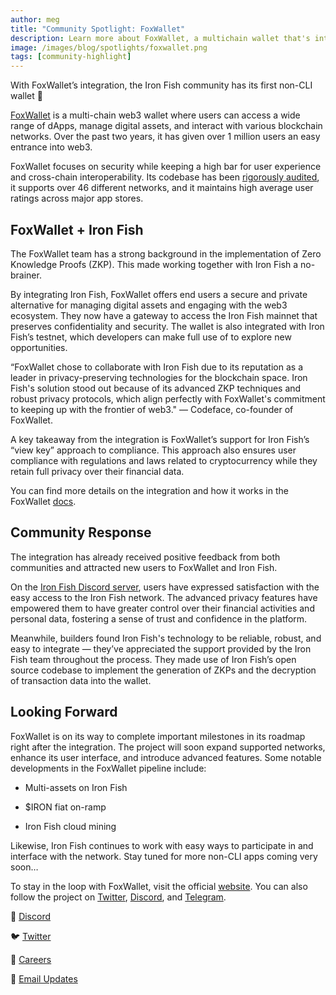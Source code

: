 ```yaml
---
author: meg
title: "Community Spotlight: FoxWallet"
description: Learn more about FoxWallet, a multichain wallet that's integrated Iron Fish
image: /images/blog/spotlights/foxwallet.png
tags: [community-highlight]
---
```


With FoxWallet’s integration, the Iron Fish community has its first non-CLI wallet 🎉

[FoxWallet](https://foxwallet.com/) is a multi-chain web3 wallet where users can access a wide range of dApps, manage digital assets, and interact with various blockchain networks. Over the past two years, it has given over 1 million users an easy entrance into web3.

FoxWallet focuses on security while keeping a high bar for user experience and cross-chain interoperability. Its codebase has been [rigorously audited](https://www.certik.org/projects/fox-wallet), it supports over 46 different networks, and it maintains high average user ratings across major app stores.

## FoxWallet + Iron Fish

The FoxWallet team has a strong background in the implementation of Zero Knowledge Proofs (ZKP). This made working together with Iron Fish a no-brainer.

By integrating Iron Fish, FoxWallet offers end users a secure and private alternative for managing digital assets and engaging with the web3 ecosystem. They now have a gateway to access the Iron Fish mainnet that preserves confidentiality and security. The wallet is also integrated with Iron Fish’s testnet, which developers can make full use of to explore new opportunities.

“FoxWallet chose to collaborate with Iron Fish due to its reputation as a leader in privacy-preserving technologies for the blockchain space. Iron Fish's solution stood out because of its advanced ZKP techniques and robust privacy protocols, which align perfectly with FoxWallet's commitment to keeping up with the frontier of web3." — Codeface, co-founder of FoxWallet.

A key takeaway from the integration is FoxWallet’s support for Iron Fish’s “view key” approach to compliance. This approach also ensures user compliance with regulations and laws related to cryptocurrency while they retain full privacy over their financial data.

You can find more details on the integration and how it works in the FoxWallet [docs](https://hc.foxwallet.com/docs/ironfish/).

## Community Response

The integration has already received positive feedback from both communities and attracted new users to FoxWallet and Iron Fish.

On the [Iron Fish Discord server](https://discord.gg/uCWctApGYN), users have expressed satisfaction with the easy access to the Iron Fish network. The advanced privacy features have empowered them to have greater control over their financial activities and personal data, fostering a sense of trust and confidence in the platform.

Meanwhile, builders found Iron Fish's technology to be reliable, robust, and easy to integrate — they’ve appreciated the support provided by the Iron Fish team throughout the process. They made use of Iron Fish’s open source codebase to implement the generation of ZKPs and the decryption of transaction data into the wallet.

## Looking Forward

FoxWallet is on its way to complete important milestones in its roadmap right after the integration. The project will soon expand supported networks, enhance its user interface, and introduce advanced features. Some notable developments in the FoxWallet pipeline include:

-   Multi-assets on Iron Fish
    
-   $IRON fiat on-ramp
    
-   Iron Fish cloud mining

Likewise, Iron Fish continues to work with easy ways to participate in and interface with the network. Stay tuned for more non-CLI apps coming very soon…

To stay in the loop with FoxWallet, visit the official [website](https://foxwallet.com/). You can also follow the project on [Twitter](https://twitter.com/FoxWallet), [Discord](http://discord.gg/DeT46k7538), and [Telegram](https://t.me/FoxWallet_EN).

🎤 [Discord](https://discord.ironfish.network/)

🐦 [Twitter](https://twitter.com/ironfishcrypto)

🚀 [Careers](https://ironfish.network/careers)

📧 [Email Updates](https://ironfish.network/#email-signup)
